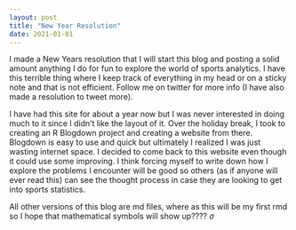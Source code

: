 ```yaml
---
layout: post
title: "New Year Resolution"
date: 2021-01-01
---
```


I made a New Years resolution that I will start this blog and posting a solid amount anything I do for fun to explore the world of sports analytics.
I have this terrible thing where I keep track of everything in my head or on a sticky note and that is not efficient. 
Follow me on twitter for more info (I have also made a resolution to tweet more).

I have had this site for about a year now but I was never interested in doing much to it since I didn't like the layout of it.
Over the holiday break, I took to creating an R Blogdown project and creating a website from there. Blogdown is easy to use and quick but ultimately I realized I was just wasting internet space. I decided to come back to this website even though it could use some improving. I think forcing myself to write down how I explore the problems I encounter will be good so others (as if anyone will ever read this) can see the thought process in case they are looking to get into sports statistics.

All other versions of this blog are md files, where as this will be my first rmd so I hope that mathematical symbols will show up???? $\sigma$

